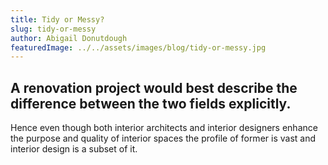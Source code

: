 ```yaml
---
title: Tidy or Messy?
slug: tidy-or-messy
author: Abigail Donutdough
featuredImage: ../../assets/images/blog/tidy-or-messy.jpg
---
```

## A renovation project would best describe the difference between the two fields explicitly.
Hence even though both interior architects and interior designers enhance the purpose and quality of interior spaces the profile of former is vast and interior design is a subset of it.